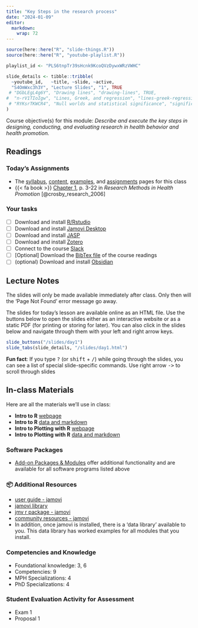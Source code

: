 ```yaml
---
title: "Key Steps in the research process"
date: "2024-01-09"
editor: 
  markdown: 
    wrap: 72
---
```


```r
source(here::here("R", "slide-things.R"))
source(here::here("R", "youtube-playlist.R"))

playlist_id <- "PLS6tnpTr39sHcnk9KcoQVzDywxWRzVWHC"

slide_details <- tibble::tribble(
  ~youtube_id,   ~title, ~slide, ~active,
  "S4OmWxc3h3Y", "Lecture Slides", "1", TRUE
 # "DGbLEgL4g6Y", "Drawing lines", "drawing-lines", TRUE,
#  "n-rV1TIoIgw", "Lines, Greek, and regression", "lines-greek-regression", FALSE,
 # "RYKsrTKWCR4", "Null worlds and statistical significance", "significance", FALSE
)
```

::: callout-note
Course objective(s) for this module: *Describe and execute the key steps
in designing, conducting, and evaluating research in health behavior and
health promotion.*
:::

## Readings

### Today's Assignments

-   The [syllabus](/syllabus.qmd), [content](/content/index.qmd),
    [examples](/example/index.qmd), and
    [assignments](/assignment/index.qmd) pages for this class
-   {{< fa book >}} [Chapter 1](/files/rmhp/ch1.pdf), p. 3-22 in
    *Research Methods in Health Promotion* [@crosby_research_2006]

### Your tasks

-   [ ] Download and install [R/Rstudio](/resource/install.qmd)
-   [ ] Download and install [Jamovi Desktop](https://www.jamovi.org)
-   [ ] Download and install [JASP](https://jasp-stats.org/download/)
-   [ ] Download and install [Zotero](/resource/zotero.qmd)
-   [ ] Connect to the course
    [Slack](https://app.slack.com/client/T06BQF8BPP0/C06BZJ1HHS8)
-   [ ] [Optional] Download the [BibTex file](/resource/citations.qmd) of the course readings
-   [ ] (optional) Download and install
    [Obsidian](https://obsidian.md/download)

## Lecture Notes

:::{.callout-note}
The slides will only be made available immediately after class. Only then will the 'Page Not Found' error message go away.
:::

The slides for today's lesson are available online as an HTML file. Use
the buttons below to open the slides either as an interactive website or
as a static PDF (for printing or storing for later). You can also click
in the slides below and navigate through them with your left and right
arrow keys.

```r
slide_buttons("/slides/day1")
slide_tabs(slide_details, "/slides/day1.html")
```

::: callout-tip
**Fun fact**: If you type <kbd>?</kbd> (or <kbd>shift</kbd> +
<kbd>/</kbd>) while going through the slides, you can see a list of
special slide-specific commands. Use right arrow <kbd>-\></kbd> to
scroll through slides
:::

## In-class Materials

Here are all the materials we'll use in class:

-   **Intro to R** [webpage](/slides/intro-to-r.html)
-   **Intro to R** [data and markdown](/slides/intro to r.zip)
-   **Intro to Plotting with R** [webpage](/slides/plots.html)
-   **Intro to Plotting with R** [data and markdown](/slides/plots.Rmd)

### Software Packages

-   [Add-on Packages &
    Modules](https://bigdataforsocialjustice.github.io/databootcamp/add-on-packages-&-modules.html)
    offer additional functionality and are available for all software
    programs listed above

### 📦 Additional Resources

-   [user guide - jamovi](https://www.jamovi.org/user-manual.html)
-   [jamovi library](https://www.jamovi.org/library.html)
-   [jmv r package - jamovi](https://www.jamovi.org/jmv/)
-   [community resources -
    jamovi](https://www.jamovi.org/community.html)
-   In addition, once jamovi is installed, there is a 'data library'
    available to you. This data library has worked examples for all
    modules that you install.

### Competencies and Knowledge

-   Foundational knowledge: 3, 6
-   Competencies: 9
-   MPH Specializations: 4
-   PhD Specializations: 4

### Student Evaluation Activity for Assessment

-   Exam 1
-   Proposal 1
